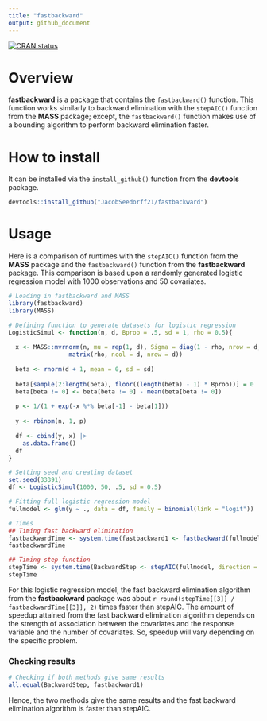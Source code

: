 ```yaml
---
title: "fastbackward"
output: github_document
---
```


<!-- badges: start -->
[![CRAN status](https://www.r-pkg.org/badges/version/fastbackward)](https://CRAN.R-project.org/package=fastbackward)
<!-- badges: end -->


# Overview

**fastbackward** is a package that contains the `fastbackward()` function. This 
function works similarly to backward elimination with the `stepAIC()` function from 
the **MASS** package; except, the `fastbackward()` function makes use of a 
bounding algorithm to perform backward elimination faster.

# How to install

It can be installed via the `install_github()` function from the **devtools** package.

```r
devtools::install_github("JacobSeedorff21/fastbackward")

```

# Usage

Here is a comparison of runtimes with the `stepAIC()` function from the 
**MASS** package and the `fastbackward()` function from the **fastbackward** 
package. This comparison is based upon a randomly generated logistic 
regression model with 1000 observations and 50 covariates. 

```r
# Loading in fastbackward and MASS
library(fastbackward)
library(MASS)

# Defining function to generate datasets for logistic regression
LogisticSimul <- function(n, d, Bprob = .5, sd = 1, rho = 0.5){
  
  x <- MASS::mvrnorm(n, mu = rep(1, d), Sigma = diag(1 - rho, nrow = d, ncol = d) + 
                 matrix(rho, ncol = d, nrow = d))
  
  beta <- rnorm(d + 1, mean = 0, sd = sd) 
  
  beta[sample(2:length(beta), floor((length(beta) - 1) * Bprob))] = 0
  beta[beta != 0] <- beta[beta != 0] - mean(beta[beta != 0])
  
  p <- 1/(1 + exp(-x %*% beta[-1] - beta[1]))
  
  y <- rbinom(n, 1, p)
  
  df <- cbind(y, x) |> 
    as.data.frame()
  df
}

# Setting seed and creating dataset
set.seed(33391)
df <- LogisticSimul(1000, 50, .5, sd = 0.5)

# Fitting full logistic regression model
fullmodel <- glm(y ~ ., data = df, family = binomial(link = "logit"))

# Times
## Timing fast backward elimination
fastbackwardTime <- system.time(fastbackward1 <- fastbackward(fullmodel, trace = 0))
fastbackwardTime

## Timing step function
stepTime <- system.time(BackwardStep <- stepAIC(fullmodel, direction = "backward", trace = 0))
stepTime

```

For this logistic regression model, the fast backward elimination algorithm from 
the **fastbackward** package was about `r round(stepTime[[3]] / fastbackwardTime[[3]], 2)` 
times faster than stepAIC. The amount of speedup attained from the fast backward elimination
algorithm depends on the strength of association between the covariates and the 
response variable and the number of covariates. So, speedup will vary depending 
on the specific problem.

### Checking results

```r
# Checking if both methods give same results
all.equal(BackwardStep, fastbackward1)

```

Hence, the two methods give the same results and the fast backward elimination 
algorithm is faster than stepAIC.

